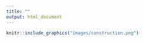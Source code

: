 ```yaml
---
title: ""
output: html_document
---
```


```r
knitr::include_graphics("images/construction.png")
```

